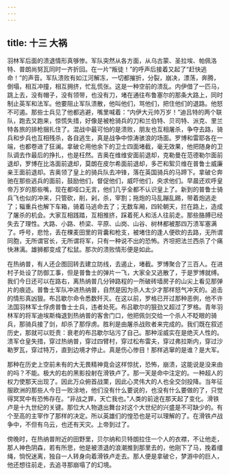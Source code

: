 ```yaml
---
---
---
```

title: 十三 大祸
---




羽林军后面的溃退情形真够惨。军队突然从各方面，从乌古蒙、圣拉埃、帕佩洛特、普朗尚努瓦同时一齐折回。在一片“叛徒！”的呼声后接着又起了“赶快逃命！”的声音。军队溃败有如江河解冻，一切都摧折，分裂，崩决，漂荡，奔腾，倒塌，相互冲撞，相互拥挤，忙乱慌张。这是一种空前的溃乱。内伊借了一匹马，跳上去，没有帽子，没有领带，也没有刀，堵在通往布鲁塞尔的那条大路上，同时制止英军和法军。他要阻止军队溃散，他叫他们，骂他们，把住他们的退路。他怒不可遏。那些士兵见了他都逃避，嘴里喊着：“内伊大元帅万岁！”迪吕特的两个联队，跑去又跑来，惊慌失措，好像是被枪骑兵的刀和兰伯特、贝司特、派克、里兰特各旅的排枪捆扎住了。混战中最可怕的是溃败，朋友也互相屠杀，争夺去路，骑兵和步兵也互相残杀，各自逃生，真是战争中惊涛骇浪的场面。罗博和雷耶各在一端，也都卷进了狂澜。拿破仑用他余下的卫士四面堵截，毫无效果，他把随身的卫队调去作最后的挣扎，也是枉然。吉奥在维维安面前退却，克勒曼在范德勒尔面前退却，罗博在比洛面前退却，莫朗在皮尔希面前退却，多芒和絮贝维在普鲁士威廉亲王面前退却。吉奥领了皇上的骑兵队去冲锋，落在英国骑兵的马蹄下。拿破仑奔驰在那些逃兵的面前，鼓励他们，督促他们，威吓他们，央求他们。早晨还欢呼皇帝万岁的那些嘴，现在都哑口无言，他们几乎全都不认识皇上了。新到的普鲁士骑兵飞也似的冲来，只管砍，削，剁，杀，宰割；拖炮的马乱蹦乱踢，带着炮逃走了；辎重兵也解下车箱，骑着马逃命去了；无数车厢，四轮朝天，拦在路上，造成了屠杀的机会。大家互相践踏，互相推挤，踩着死人和活人往前走。那些胳膊已经失去了理性。大路、小路、桥梁、平原、山岗、山谷、树林都被那四万溃军塞满了。呼号，悲怆，丢在稞麦田里的背囊和枪支，被堵住的逢人便砍的去路，无所谓同胞，无所谓官长，无所谓将军，只有一种说不出的恐怖。齐坦把法兰西杀了个痛快淋漓。雄狮都变成了松鼠。那次的溃败情形便是如此。

在热纳普，有人还企图回转去建立防线，去遏止，堵截。罗博聚合了三百人。在进村子处设了防御工事，但是普鲁士的弹片一飞，大家全又逃散了，于是罗博就缚。我们今日还可以在路右，离热纳普几分钟路程的一所破砖墙房子的山尖上看见那弹片的痕迹。普鲁士军队冲进热纳普，自然是因为杀人太少才那样怒气冲天的。追击的情形真凶狠。布吕歇尔命令悉数歼灭。在这以前，罗格已开过那种恶例，他不许法国羽林军士俘虏普鲁士士兵，违者处死。布吕歇尔的狠劲又超过了罗格。青年羽林军的将军迪埃斯梅退到热纳普的客舍门口，他把佩剑交给一个杀人不眨眼的骑兵，那骑兵接了剑，却杀了那俘虏。胜利是由屠杀战败者来完成的。我们既在叙述历史，那就可以贬责：衰老的布吕歇尔玷污了自己。那种淫威实在是绝灭人性的。溃军仓皇失措，穿过热纳普，穿过四臂村，穿过松布雷夫，穿过弗拉斯内，穿过沙勒罗瓦，穿过特万，直到边境才停止。真是伤心惨目！那样逃窜的是谁？是大军。

那种在历史上空前未有的大无畏精神竟会这样惊扰，恐怖，崩溃，这能说是没来由的吗？不能。极大的右的黑影投射在滑铁卢了。那一天是命中注定的。一种超人的权力使那天出现了。因此万众俯首战栗，因此心灵伟大的人也全交剑投降。当年征服欧洲的那些人今日一败涂地，他们没有什么要说的，也没有什么要做的了，只觉得冥冥中有恐怖存在。“非战之罪，天亡我也。”人类的前途在那天起了变化。滑铁卢是十九世纪的关键。那位大人物退出舞台对这个大世纪的兴盛是不可缺少的。有个至高的主宰作了那样的决定。所以英雄们的惶恐也是可以理解的了。在滑铁卢战争中，不但有乌云，也还有天灾。上帝到过了。

傍晚时，在热纳普附近的田野里，贝尔纳和贝特朗拉住一个人的衣襟，不让他走，那人神色阴森，若有所思，他是被溃退的浪潮推到那里去的，他刚下了马，挽着缰绳，惝怳迷离，独自一人转身向着滑铁卢走去。那人便是拿破仑，梦游中的巨人，他还想往前走，去追寻那崩塌了的幻境。